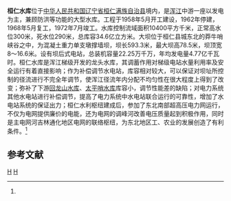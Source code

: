 {{Infobox Reservoir | 
|name                     = 桓仁水库
|nickname                 = 桓龙湖
|image                    = View of reservoir.JPG
|image_caption            = 从[[五女山城|五女山城]]眺望水库
|pushpin_map =  China Liaoning
|pushpin_map_caption = 桓仁水库在辽宁的位置
|code                     = BBD13800061
|class                    = 大（一）型水库
|location_of_reservoir    = [[辽宁省|辽宁省]][[桓仁满族自治县|桓仁满族自治县]]
|location_of_dam          = 桓仁县[[桓仁镇|桓仁镇]]东北4千米
|inflow                   = 浑江、[[富尔江|富尔江]]、[[小新开河|小新开河]]
|outflow                  = [[浑江|浑江]]
|catchment_area           = 10400
|reservoir_area           = 
|mean_depth               = 
|maximum_depth            = 
|flood_level              = 309.1
|normal_water_level       = 300
|dead_water_level         = 290
|water_quality            = Ⅱ类
|island                   = 
|maximum_storage_capacity = 34.62亿
|normal_storage_capacity  = 24亿
|dead_storage_capacity    = 
|type_of_dam =混凝土重力单支墩撑墙坝 
|elevation_of_dam = 312.5
|height_of_dam = 78.5
|length_of_dam = 593.3
|width_of_dam = 8～16.6
|installed_capacity = 22.25万千瓦
|start = 1958年5月
|complete = 1972年7月
|cost = 
|emigrate = 54932
|latd = 41
|latm = 17
|lats = 22
|latNS = N
|longd = 125
|longm = 23
|longs = 50
|longEW = E
|website = 
|footnotes = <ref>{{Cite web |url=http://202.97.173.165/localuser/fx/sk_1.htm |title=存档副本 |accessdate=2010-08-08 |archive-date=2011-05-21 |archive-url=https://web.archive.org/web/20110521034655/http://202.97.173.165/localuser/fx/sk_1.htm |dead-url=yes }}</ref><ref name="中国河湖大典">{{cite book zh |author=《[[中国河湖大典|中国河湖大典]]》编纂委员会 |title=《中国河湖大典·黑龙江、辽河卷》 |format=M |edition=1 |location=北京 |publisher=中国水利水电出版社 |date=2014年4月 |pages=314页 |id= ISBN 978-7-5170-1950-3}}</ref>
}}
'''桓仁水库'''位于[[中华人民共和国|中华人民共和国]][[辽宁省|辽宁省]][[桓仁满族自治县|桓仁满族自治县]]境内，是[[浑江|浑江]]中游一座以发电为主，兼顾防洪等功能的大型水库。工程于1958年5月开工建设，1962年停建，1968年5月复工，1972年7月竣工。水库控制流域面积10400平方千米，正常高水位300米，死水位290米，总库容34.6亿立方米。大坝位于桓仁县城东北的莽牛哨峡谷之中，为混凝土重力单支墩撑墙坝，坝长593.3米，最大坝高78.5米，坝顶宽8～16.6米。设有坝后式电站，总装机容量22.25万千万，年均发电量4.77亿千瓦时。桓仁水库是浑江梯级开发的龙头水库，其调蓄作用对梯级电站水量利用率及安全运行有着直接影响；作为补偿调节水电站，库容相对较大，可以保证对坝址所控制的径流进行不完全年调节，使浑江径流年内分配不均匀性在很大程度上得到了改变；弥补了下游[[回龙山水库_(桓仁)|回龙山水库]]、[[太平哨水库|太平哨水库]]库容小，调节性能差的缺陷；对电力系统其他水电站进行补偿调节，提高了电力系统中水电站联合运行的可靠性，增加了水电站系统的保证出力；桓仁水利枢纽建成后，参加了东北南部超高压电力网运行，不仅为电网提供廉价的电能，还为电网的调峰河改善电压质量起到积极作用，同时是主电网河吉林通化地区电网的联络枢纽，为东北地区工、农业的发展创造了有利条件。<ref name="中国河湖大典"/>


==参考文献==
{{reflist}}


[[Category:辽宁水库|H]]
[[Category:桓仁满族自治县|H]]